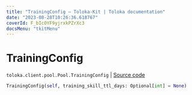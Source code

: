 ```yaml
---
title: "TrainingConfig — Toloka-Kit | Toloka documentation"
date: "2023-08-28T10:26:36.618767"
coverId: F_bIcOYF9yjrxkPZrXc3
docsMenu: "tkitMenu"
---
```


# TrainingConfig

`toloka.client.pool.Pool.TrainingConfig` | [Source code](https://github.com/Toloka/toloka-kit/blob/v1.2.1/src/client/pool/__init__.py#L179)

```python
TrainingConfig(self, training_skill_ttl_days: Optional[int] = None)
```